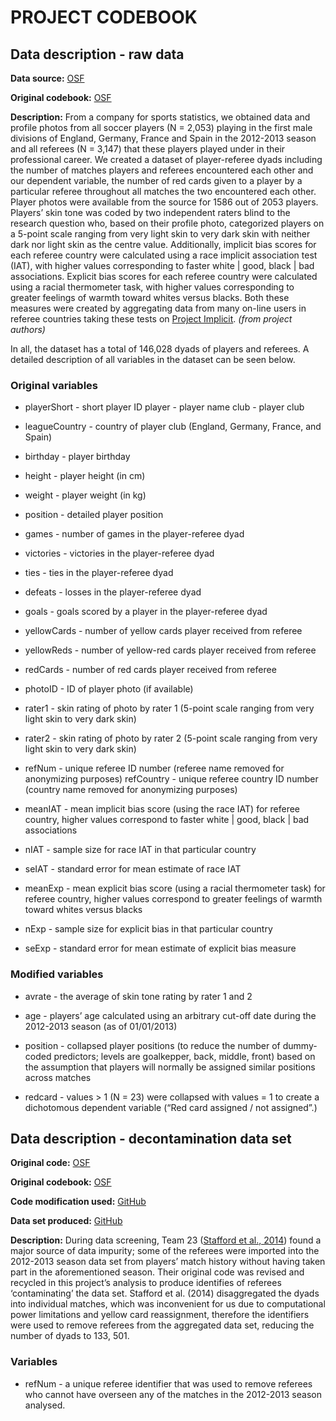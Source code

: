 # PROJECT CODEBOOK

## Data description - raw data

**Data source:** [OSF](https://osf.io/fv8c3)

**Original codebook:** [OSF](https://osf.io/9yh4x)

**Description:** From a company for sports statistics, we obtained data and profile photos from all soccer players (N = 2,053) playing in the first male divisions of England, Germany, France and Spain in the 2012-2013 season and all referees (N = 3,147) that these players played under in their professional career. We created a dataset of player-referee dyads including the number of matches players and referees encountered each other and our dependent variable, the number of red cards given to a player by a particular referee throughout all matches the two encountered each other. Player photos were available from the source for 1586 out of 2053 players. Players' skin tone was coded by two independent raters blind to the research question who, based on their profile photo, categorized players on a 5-point scale ranging from very light skin to very dark skin with neither dark nor light skin as the centre value. Additionally, implicit bias scores for each referee country were calculated using a race implicit association test (IAT), with higher values corresponding to faster white \| good, black \| bad associations. Explicit bias scores for each referee country were calculated using a racial thermometer task, with higher values corresponding to greater feelings of warmth toward whites versus blacks. Both these measures were created by aggregating data from many on-line users in referee countries taking these tests on [Project Implicit](http://projectimplicit.net/index.html). *(from project authors)*

In all, the dataset has a total of 146,028 dyads of players and referees. A detailed description of all variables in the dataset can be seen below.

### **Original variables**

-   playerShort - short player ID player - player name club - player club

-   leagueCountry - country of player club (England, Germany, France, and Spain)

-   birthday - player birthday

-   height - player height (in cm)

-   weight - player weight (in kg)

-   position - detailed player position

-   games - number of games in the player-referee dyad

-   victories - victories in the player-referee dyad

-   ties - ties in the player-referee dyad

-   defeats - losses in the player-referee dyad

-   goals - goals scored by a player in the player-referee dyad

-   yellowCards - number of yellow cards player received from referee

-   yellowReds - number of yellow-red cards player received from referee

-   redCards - number of red cards player received from referee

-   photoID - ID of player photo (if available)

-   rater1 - skin rating of photo by rater 1 (5-point scale ranging from very light skin to very dark skin)

-   rater2 - skin rating of photo by rater 2 (5-point scale ranging from very light skin to very dark skin)

-   refNum - unique referee ID number (referee name removed for anonymizing purposes) refCountry - unique referee country ID number (country name removed for anonymizing purposes)

-   meanIAT - mean implicit bias score (using the race IAT) for referee country, higher values correspond to faster white \| good, black \| bad associations

-   nIAT - sample size for race IAT in that particular country

-   seIAT - standard error for mean estimate of race IAT

-   meanExp - mean explicit bias score (using a racial thermometer task) for referee country, higher values correspond to greater feelings of warmth toward whites versus blacks

-   nExp - sample size for explicit bias in that particular country

-   seExp - standard error for mean estimate of explicit bias measure

### **Modified variables**

-   avrate - the average of skin tone rating by rater 1 and 2

-   age - players' age calculated using an arbitrary cut-off date during the 2012-2013 season (as of 01/01/2013)

-   position - collapsed player positions (to reduce the number of dummy-coded predictors; levels are goalkepper, back, middle, front) based on the assumption that players will normally be assigned similar positions across matches

-   redcard - values \> 1 (N = 23) were collapsed with values = 1 to create a dichotomous dependent variable ("Red card assigned / not assigned".)

## Data description - decontamination data set

**Original code:** [OSF](https://osf.io/w7tds)

**Original codebook:** [OSF](https://osf.io/x9zuv)

**Code modification used:** [GitHub](https://github.com/yorkshireorange/PSY6009/tree/main/code_supl/refDecont.py)

**Data set produced:** [GitHub](https://github.com/yorkshireorange/PSY6009/tree/main/data_supl/refDecontaminate.csv)

**Description:** During data screening, Team 23 ([Stafford et al., 2014](https://osf.io/u5wpe)) found a major source of data impurity; some of the referees were imported into the 2012-2013 season data set from players' match history without having taken part in the aforementioned season. Their original code was revised and recycled in this project's analysis to produce identifies of referees 'contaminating' the data set. Stafford et al. (2014) disaggregated the dyads into individual matches, which was inconvenient for us due to computational power limitations and yellow card reassignment, therefore the identifiers were used to remove referees from the aggregated data set, reducing the number of dyads to 133, 501.

### **Variables**

-   refNum - a unique referee identifier that was used to remove referees who cannot have overseen any of the matches in the 2012-2013 season analysed.
